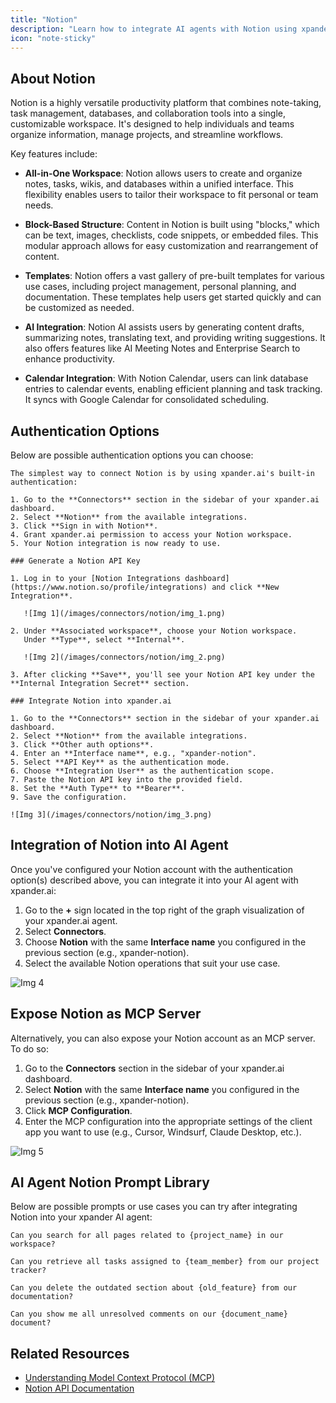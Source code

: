 ```yaml
---
title: "Notion"
description: "Learn how to integrate AI agents with Notion using xpander.ai. Create intelligent workflows that automate tasks, generate content, summarize notes, and enhance decision-making."
icon: "note-sticky"
---
```


## About Notion

Notion is a highly versatile productivity platform that combines note-taking, task management, databases, and collaboration tools into a single, customizable workspace. It's designed to help individuals and teams organize information, manage projects, and streamline workflows.

Key features include:

- **All-in-One Workspace**: Notion allows users to create and organize notes, tasks, wikis, and databases within a unified interface. This flexibility enables users to tailor their workspace to fit personal or team needs. 

- **Block-Based Structure**: Content in Notion is built using "blocks," which can be text, images, checklists, code snippets, or embedded files. This modular approach allows for easy customization and rearrangement of content.

- **Templates**: Notion offers a vast gallery of pre-built templates for various use cases, including project management, personal planning, and documentation. These templates help users get started quickly and can be customized as needed. 

- **AI Integration**: Notion AI assists users by generating content drafts, summarizing notes, translating text, and providing writing suggestions. It also offers features like AI Meeting Notes and Enterprise Search to enhance productivity. 

- **Calendar Integration**: With Notion Calendar, users can link database entries to calendar events, enabling efficient planning and task tracking. It syncs with Google Calendar for consolidated scheduling. 

## Authentication Options

Below are possible authentication options you can choose:

<Tabs>

  <Tab title="Built-in xpander.ai Auth">

    The simplest way to connect Notion is by using xpander.ai's built-in authentication:

    1. Go to the **Connectors** section in the sidebar of your xpander.ai dashboard.  
    2. Select **Notion** from the available integrations.  
    3. Click **Sign in with Notion**.  
    4. Grant xpander.ai permission to access your Notion workspace.  
    5. Your Notion integration is now ready to use.

  </Tab>

  <Tab title="API Access">

    ### Generate a Notion API Key

    1. Log in to your [Notion Integrations dashboard](https://www.notion.so/profile/integrations) and click **New Integration**.  

       ![Img 1](/images/connectors/notion/img_1.png)

    2. Under **Associated workspace**, choose your Notion workspace.  
       Under **Type**, select **Internal**.  

       ![Img 2](/images/connectors/notion/img_2.png)

    3. After clicking **Save**, you'll see your Notion API key under the **Internal Integration Secret** section.

    ### Integrate Notion into xpander.ai

    1. Go to the **Connectors** section in the sidebar of your xpander.ai dashboard.  
    2. Select **Notion** from the available integrations.  
    3. Click **Other auth options**.  
    4. Enter an **Interface name**, e.g., "xpander-notion".  
    5. Select **API Key** as the authentication mode.  
    6. Choose **Integration User** as the authentication scope.  
    7. Paste the Notion API key into the provided field.  
    8. Set the **Auth Type** to **Bearer**.  
    9. Save the configuration.  

    ![Img 3](/images/connectors/notion/img_3.png)

  </Tab>
</Tabs>

## Integration of Notion into AI Agent

Once you've configured your Notion account with the authentication option(s) described above, you can integrate it into your AI agent with xpander.ai:

1. Go to the **+** sign located in the top right of the graph visualization of your xpander.ai agent.  
2. Select **Connectors**.  
3. Choose **Notion** with the same **Interface name** you configured in the previous section (e.g., xpander-notion).  
4. Select the available Notion operations that suit your use case.  

![Img 4](/images/connectors/notion/img_4.png)

## Expose Notion as MCP Server

Alternatively, you can also expose your Notion account as an MCP server. To do so:

1. Go to the **Connectors** section in the sidebar of your xpander.ai dashboard.  
2. Select **Notion** with the same **Interface name** you configured in the previous section (e.g., xpander-notion).  
3. Click **MCP Configuration**.  
4. Enter the MCP configuration into the appropriate settings of the client app you want to use (e.g., Cursor, Windsurf, Claude Desktop, etc.).

![Img 5](/images/connectors/notion/img_5.png)

## AI Agent Notion Prompt Library

Below are possible prompts or use cases you can try after integrating Notion into your xpander AI agent:

```
Can you search for all pages related to {project_name} in our workspace?
```

````
Can you retrieve all tasks assigned to {team_member} from our project tracker?
````

```
Can you delete the outdated section about {old_feature} from our documentation?
```

```
Can you show me all unresolved comments on our {document_name} document?
```

## Related Resources

- [Understanding Model Context Protocol (MCP)](/docs/05-human-interfaces/04-mcp)
- [Notion API Documentation](https://developers.notion.com/reference/intro)